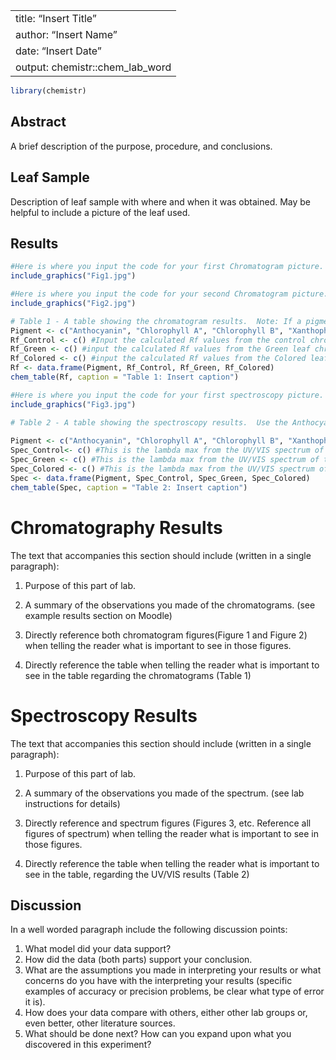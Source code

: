 ----
title: "Insert Title"
author: "Insert Name"
date: "Insert Date"
output: chemistr::chem_lab_word
---

```r
library(chemistr)
```

## Abstract

A brief description of the purpose, procedure, and conclusions.

## Leaf Sample

Description of leaf sample with where and when it was obtained.  May be helpful to include a picture of the leaf used.

## Results

```r
#Here is where you input the code for your first Chromatogram picture.
include_graphics("Fig1.jpg")
```

```r
#Here is where you input the code for your second Chromatogram picture.
include_graphics("Fig2.jpg")
```

```r
# Table 1 - A table showing the chromatogram results.  Note: If a pigment is missing a data point for any reason (not taken or pigment not present), then use "NA" in place of the value.
Pigment <- c("Anthocyanin", "Chlorophyll A", "Chlorophyll B", "Xanthophyll", "Carotenoid")
Rf_Control <- c() #Input the calculated Rf values from the control chromatogram provided
Rf_Green <- c() #input the calculated Rf values from the Green leaf chromatogram
Rf_Colored <- c() #input the calculated Rf values from the Colored leaf chromatogram
Rf <- data.frame(Pigment, Rf_Control, Rf_Green, Rf_Colored)
chem_table(Rf, caption = "Table 1: Insert caption")
```

```r
#Here is where you input the code for your first spectroscopy picture.  You don't need to include all your pictures, since the data is reported in the table, but you should include a few as examples of what you were looking at.  For more figures, just repeat the same type of code you place here, but in a new R chunk.
include_graphics("Fig3.jpg")
```

```r
# Table 2 - A table showing the spectroscopy results.  Use the Anthocyanin data from the acid samples and the other pigment data from the non-acid samples.
 
Pigment <- c("Anthocyanin", "Chlorophyll A", "Chlorophyll B", "Xanthophyll", "Carotenoid")
Spec_Control<- c() #This is the lambda max from the UV/VIS spectrum of the control pigments. 
Spec_Green <- c() #This is the lambda max from the UV/VIS spectrum of the green leaves. If the pigment was not seen, use "NA" in its place.
Spec_Colored <- c() #This is the lambda max from the UV/VIS spectrum of the colored leaves. If the pigment was not seen, use "NA" in its place.
Spec <- data.frame(Pigment, Spec_Control, Spec_Green, Spec_Colored)
chem_table(Spec, caption = "Table 2: Insert caption")
```

# Chromatography Results

The text that accompanies this section should include (written in a single paragraph):

1.  Purpose of this part of lab.

2.  A summary of the observations you made of the chromatograms. (see example results section on Moodle)

3.  Directly reference both chromatogram figures(Figure 1 and Figure 2) when telling the reader what is important to see in those figures.

4.  Directly reference the table when telling the reader what is important to see in the table regarding the chromatograms (Table 1)

# Spectroscopy Results

The text that accompanies this section should include (written in a single paragraph):

1.  Purpose of this part of lab.

2.  A summary of the observations you made of the spectrum. (see lab instructions for details)

3.  Directly reference and spectrum figures (Figures 3, etc. Reference all figures of spectrum) when telling the reader what is important to see in those figures.

4.  Directly reference the table when telling the reader what is important to see in the table, regarding the UV/VIS results (Table 2)


## Discussion

In a well worded paragraph include the following discussion points:

1.  What model did your data support?
2.  How did the data (both parts) support your conclusion.
3.  What are the assumptions you made in interpreting your results or what concerns do you have with the interpreting your results (specific examples of accuracy or precision problems, be clear what type of error it is).
4.  How does your data compare with others, either other lab groups or, even better, other literature sources.
5.  What should be done next?  How can you expand upon what you discovered in this experiment?
